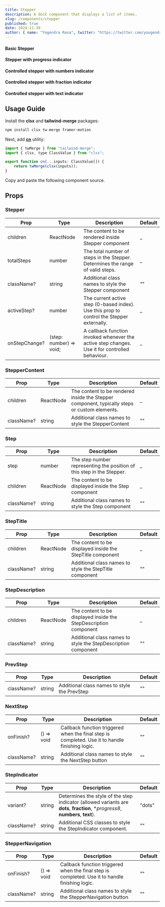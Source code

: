 ```yaml
---
title: Stepper
description: A dock component that displays a list of items.
slug: /components/stepper
published: true
date: 2024-11-30
author: { name: "Yogendra Rana", twitter: "https://twitter.com/yoogendra_rana" }
---
```


#### Basic Stepper
<ComponentCodePreview category="examples" name="stepper-demo" />

#### Stepper with progress indicator
<ComponentCodePreview category="examples" name="stepper-indicator-progress" />

#### Controlled stepper with numbers indicator
<ComponentCodePreview category="examples" name="stepper-indicator-numbers" />

#### Controlled stepper with fraction indicator
<ComponentCodePreview category="examples" name="stepper-indicator-fraction" />

#### Controlled stepper with text indicator
<ComponentCodePreview category="examples" name="stepper-indicator-text" />

## Usage Guide

Install the **clsx** and **tailwind-merge** packages:
```bash
npm install clsx tw-merge framer-motion
```

Next, add [**cn**](https://github.com/yogendrarana/craftui/blob/master/src/lib/utils.ts) utility:
```jsx
import { twMerge } from "tailwind-merge";
import { clsx, type ClassValue } from "clsx";

export function cn(...inputs: ClassValue[]) {
    return twMerge(clsx(inputs));
}
```

Copy and paste the following component source.
<ComponentSource name="stepper" category="components" />

## Props

### Stepper

| Prop           | Type                       | Description                                                                                      | Default         |
| -------------  | -------------------------- | ------------------------------------------------------------------------------------------------ | --------------- |
| children       | ReactNode                  | The content to be rendered inside Stepper component                                              | _               |
| totalSteps     | number                     | The total number of steps in the Stepper. Determines the range of valid steps.                   | _               |
| className?     | string                     | Additional class names to style the Stepper component                                            | ""              |
| activeStep?    | number                     | The current active step (0-based index). Use this prop to control the Stepper externally.        | _               |
| onStepChange?  |(step: number) => void;     | A callback function invoked whenever the active step changes.  Use it for controlled behaviour.  | _               |


### StepperContent

| Prop         | Type              | Description                                                                                     | Default    |
| -----------  | ----------------- | ----------------------------------------------------------------------------------------------- | ---------- |
| children     | ReactNode         | The content to be rendered inside the Stepper component, typically steps or custom elements.    | _          |
| className?   | string            | Additional class names to style the StepperContent                                              | ""         |


### Step

| Prop                 | Type          | Description                                                              | Default     |
| -------------------  | ------------- | ------------------------------------------------------------------------ | ----------- |
| step                 | number        | The step number representing the position of this step in the Stepper.   | _           |
| children             | ReactNode     | The content to be displayed inside the Step component                    | _           |
| className?           | string        | Additional class names to style the Step component                       | ""          |


### StepTitle

| Prop         | Type              | Description                                                     | Default |
| -----------  | ----------------- | --------------------------------------------------------------- | ------- |
| children     | ReactNode         | The content to be displayed inside the StepTitle component      | _       |
| className?   | string            | Additional class names to style the StepTitle component         | ""      |


### StepDescription

| Prop         | Type              | Description                                                           | Default |
| -----------  | ----------------- | --------------------------------------------------------------------- | ------- |
| children     | ReactNode         | The content to be displayed inside the StepDescription component      | _       |
| className?   | string            | Additional class names to style the StepDescription component         | ""      |


### PrevStep

| Prop         | Type              | Description                                             | Default |
| -----------  | ----------------- | ------------------------------------------------------- | ------- |
| className?   | string            | Additional class names to style the PrevStep            | ""      |


### NextStep

| Prop         | Type              | Description                                                                                              | Default |
| -----------  | ----------------- | -------------------------------------------------------------------------------------------------------- | ------- |
| onFinish?    | () => void        | Callback function triggered when the final step is completed. Use it to handle finishing logic.          | ""      |
| className?   | string            | Additional class names to style the NextStep button                                                      | ""      |


### StepIndicator
| Prop         | Type              | Description                                                                                                                          | Default |
| -----------  | ----------------- | ------------------------------------------------------------------------------------------------------------------------------------ | ------- |
| variant?     | string            | Determines the style of the step indicator (allowed variants are **dots**, **fraction**, **progress8*, **numbers**, **text**).       |	"dots"  |
| className?   | string            | Additional CSS classes to style the StepIndicator component.                                                                         | ""      |


### StepperNavigation

| Prop         | Type              | Description                                                                                              | Default |
| -----------  | ----------------- | -------------------------------------------------------------------------------------------------------- | ------- |
| onFinish?    | () => void        | Callback function triggered when the final step is completed. Use it to handle finishing logic.          | ""      |
| className?   | string            | Additional class names to style the StepperNavigation button                                             | ""      |